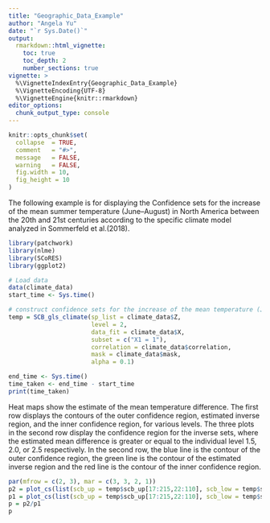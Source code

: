 ```yaml
---
title: "Geographic_Data_Example"
author: "Angela Yu"
date: "`r Sys.Date()`"
output: 
  rmarkdown::html_vignette:
    toc: true
    toc_depth: 2
    number_sections: true
vignette: >
  %\VignetteIndexEntry{Geographic_Data_Example}
  %\VignetteEncoding{UTF-8}
  %\VignetteEngine{knitr::rmarkdown}
editor_options: 
  chunk_output_type: console
---
```


```r
knitr::opts_chunk$set(
  collapse  = TRUE,
  comment   = "#>",
  message   = FALSE,
  warning   = FALSE,
  fig.width = 10,
  fig_height = 10
)
```

The following example is for displaying the Confidence sets for the increase of the mean summer temperature (June–August) in North America between the 20th and 21st centuries according to the specific climate model analyzed in Sommerfeld et al.(2018). 

```r
library(patchwork)
library(nlme)
library(SCoRES)
library(ggplot2)

# Load data
data(climate_data)
start_time <- Sys.time()

# construct confidence sets for the increase of the mean temperature (June-August) in North America between the 20th and 21st centuries
temp = SCB_gls_climate(sp_list = climate_data$Z, 
                       level = 2, 
                       data_fit = climate_data$X,
                       subset = c("X1 = 1"),
                       correlation = climate_data$correlation,
                       mask = climate_data$mask, 
                       alpha = 0.1)

end_time <- Sys.time()
time_taken <- end_time - start_time
print(time_taken)
```

Heat maps show the estimate of the mean temperature difference. The first row displays the contours of the outer confidence region, estimated inverse region, and the inner confidence region, for various levels. The three plots in the second row display the confidence region for the inverse sets, where the estimated mean difference is greater or equal to the individual level 1.5, 2.0, or 2.5 respectively. In the second
 row, the blue line is the contour of the outer confidence region, the green line is the contour of the estimated inverse region and the red line is the contour of the inner confidence region.
 
```r
par(mfrow = c(2, 3), mar = c(3, 3, 2, 1)) 
p2 = plot_cs(list(scb_up = temp$scb_up[17:215,22:110], scb_low = temp$scb_low[17:215,22:110]), levels = c(1.5, 2,2.5,3), x = temp$x[17:215], y = temp$y[22:110], mu_hat = temp$mu_hat[17:215,22:110], xlab = "", ylab = "", level_label = T, min.size = 40, palette = "Spectral", color_level_label = "black")
p1 = plot_cs(list(scb_up = temp$scb_up[17:215,22:110], scb_low = temp$scb_low[17:215,22:110]), levels = c(1.5,2,2.5), x = temp$x[17:215], y = temp$y[22:110], mu_hat = temp$mu_hat[17:215,22:110], xlab = "", ylab = "",together = F)
p = p2/p1
p
```


